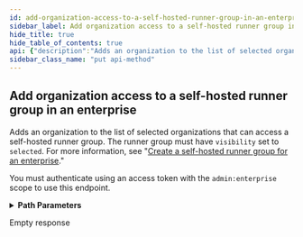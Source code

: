 ```yaml
---
id: add-organization-access-to-a-self-hosted-runner-group-in-an-enterprise
sidebar_label: Add organization access to a self-hosted runner group in an enterprise
hide_title: true
hide_table_of_contents: true
api: {"description":"Adds an organization to the list of selected organizations that can access a self-hosted runner group. The runner group must have `visibility` set to `selected`. For more information, see \"[Create a self-hosted runner group for an enterprise](#create-a-self-hosted-runner-group-for-an-enterprise).\"\n\nYou must authenticate using an access token with the `admin:enterprise` scope to use this endpoint.","externalDocs":{"description":"API method documentation","url":"https://docs.github.com/rest/reference/enterprise-admin#add-organization-access-to-a-self-hosted-runner-group-in-an-enterprise"},"operationId":"enterprise-admin/add-org-access-to-self-hosted-runner-group-in-enterprise","parameters":[{"description":"The slug version of the enterprise name. You can also substitute this value with the enterprise id.","in":"path","name":"enterprise","required":true,"schema":{"type":"string"}},{"description":"Unique identifier of the self-hosted runner group.","in":"path","name":"runner_group_id","required":true,"schema":{"type":"integer"}},{"description":"Unique identifier of an organization.","in":"path","name":"org_id","required":true,"schema":{"type":"integer"}}],"responses":{"204":{"description":"Empty response"}},"tags":["enterprise-admin"],"x-github":{"category":"enterprise-admin","enabledForGitHubApps":false,"githubCloudOnly":false,"previews":[],"subcategory":"actions"},"method":"put","path":"/enterprises/{enterprise}/actions/runner-groups/{runner_group_id}/organizations/{org_id}","servers":[{"url":"https://api.github.com"}],"info":{"contact":{"name":"Support","url":"https://support.github.com/contact"},"description":"GitHub's v3 REST API.","license":{"name":"MIT","url":"https://spdx.org/licenses/MIT"},"termsOfService":"https://docs.github.com/articles/github-terms-of-service","title":"GitHub v3 REST API","version":"1.1.4","x-apisguru-categories":["collaboration","developer_tools"],"x-logo":{"url":"https://twitter.com/github/profile_image?size=original"},"x-origin":[{"format":"openapi","url":"https://raw.githubusercontent.com/github/rest-api-description/main/descriptions/api.github.com/api.github.com.json","version":"3.0"}],"x-providerName":"github.com"},"postman":{"name":"Add organization access to a self-hosted runner group in an enterprise","description":{"content":"Adds an organization to the list of selected organizations that can access a self-hosted runner group. The runner group must have `visibility` set to `selected`. For more information, see \"[Create a self-hosted runner group for an enterprise](#create-a-self-hosted-runner-group-for-an-enterprise).\"\n\nYou must authenticate using an access token with the `admin:enterprise` scope to use this endpoint.","type":"text/plain"},"url":{"path":["enterprises",":enterprise","actions","runner-groups",":runner_group_id","organizations",":org_id"],"host":["{{baseUrl}}"],"query":[],"variable":[{"disabled":false,"description":{"content":"(Required) The slug version of the enterprise name. You can also substitute this value with the enterprise id.","type":"text/plain"},"type":"any","value":"","key":"enterprise"},{"disabled":false,"description":{"content":"(Required) Unique identifier of the self-hosted runner group.","type":"text/plain"},"type":"any","value":"","key":"runner_group_id"},{"disabled":false,"description":{"content":"(Required) Unique identifier of an organization.","type":"text/plain"},"type":"any","value":"","key":"org_id"}]},"method":"PUT"}}
sidebar_class_name: "put api-method"
---
```



## Add organization access to a self-hosted runner group in an enterprise



Adds an organization to the list of selected organizations that can access a self-hosted runner group. The runner group must have `visibility` set to `selected`. For more information, see &quot;[Create a self-hosted runner group for an enterprise](#create-a-self-hosted-runner-group-for-an-enterprise).&quot;

You must authenticate using an access token with the `admin:enterprise` scope to use this endpoint.

<details style={{"marginBottom":"1rem"}}><summary style={{}}><strong>Path Parameters</strong></summary><div><ul><ParamsItem className={"paramsItem"} param={{"description":"The slug version of the enterprise name. You can also substitute this value with the enterprise id.","in":"path","name":"enterprise","required":true,"schema":{"type":"string"}}}></ParamsItem><ParamsItem className={"paramsItem"} param={{"description":"Unique identifier of the self-hosted runner group.","in":"path","name":"runner_group_id","required":true,"schema":{"type":"integer"}}}></ParamsItem><ParamsItem className={"paramsItem"} param={{"description":"Unique identifier of an organization.","in":"path","name":"org_id","required":true,"schema":{"type":"integer"}}}></ParamsItem></ul></div></details><div><ApiTabs><TabItem label={"204"} value={"204"}><div>

Empty response

</div><div></div></TabItem></ApiTabs></div>
      